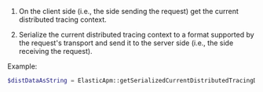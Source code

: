 


1. On the client side (i.e., the side sending the request) get the current distributed tracing context.

1. Serialize the current distributed tracing context to a format supported by the request's transport and send it to the server side (i.e., the side receiving the request).

Example:

```php
$distDataAsString = ElasticApm::getSerializedCurrentDistributedTracingData();  [^1]
```
[^1]: Get the current distributed tracing data serialized as string
